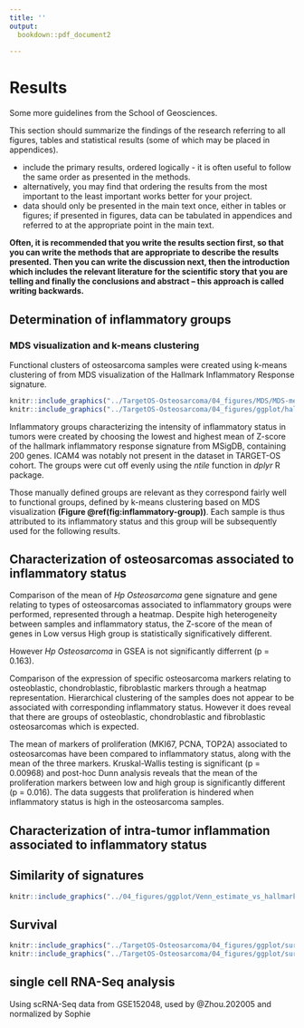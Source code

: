 ```yaml
---
title: ''
output: 
  bookdown::pdf_document2
  
---
```


# Results

Some more guidelines from the School of Geosciences.

This section should summarize the findings of the research referring to all figures, tables and statistical results (some of which may be placed in appendices).

- include the primary results, ordered logically - it is often useful to follow the same order as presented in the methods.
- alternatively, you may find that ordering the results from the most important to the least important works better for your project.
- data should only be presented in the main text once, either in tables or figures; if presented in figures, data can be tabulated in appendices and referred to at the appropriate point in the main text.

**Often, it is recommended that you write the results section first, so that you can write the methods that are appropriate to describe the results presented. Then you can write the discussion next, then the introduction which includes the relevant literature for the scientific story that you are telling and finally the conclusions and abstract – this approach is called writing backwards.**

## Determination of inflammatory groups

### MDS visualization and k-means clustering

Functional clusters of osteosarcoma samples were created using k-means clustering of from MDS visualization of the Hallmark Inflammatory Response signature.


```r

knitr::include_graphics("../TargetOS-Osteosarcoma/04_figures/MDS/MDS-metaMDS-hallmark_inflammatory-8_kcluster-Z_score.png")
knitr::include_graphics("../TargetOS-Osteosarcoma/04_figures/ggplot/hallmark_mean_vs_sample+group_mean.png")

```


Inflammatory groups characterizing the intensity of inflammatory status in tumors
were created by choosing the lowest and highest mean of Z-score of the hallmark inflammatory
response signature from MSigDB, containing 200 genes. ICAM4 was notably not present in the dataset in TARGET-OS cohort.
The groups were cut off evenly using the _ntile_ function in _dplyr_ R package.


Those manually defined groups are relevant as they correspond fairly well to functional groups, defined by k-means clustering based on MDS visualization **(Figure \@ref(fig:inflammatory-group))**. Each sample is thus attributed to its inflammatory status and this group will be subsequently used for the following results.



## Characterization of osteosarcomas associated to inflammatory status

Comparison of the mean of _Hp Osteosarcoma_ gene signature and gene relating to types of osteosarcomas associated to inflammatory groups were performed, represented through a heatmap. Despite high heterogeneity between samples and inflammatory status, the Z-score of the mean of genes in Low versus High group is statistically significatively different.

However _Hp Osteosarcoma_ in GSEA is not significantly differrent (p = 0.163).

Comparison of the expression of specific osteosarcoma markers relating to osteoblastic, chondroblastic, fibroblastic markers through a heatmap representation. Hierarchical clustering of the samples does not appear to be associated with corresponding inflammatory status. However it does reveal that there are groups of osteoblastic, chondroblastic and fibroblastic osteosarcomas which is expected.

The mean of markers of proliferation (MKI67, PCNA, TOP2A) associated to osteosarcomas have been compared to inflammatory status, along with the mean of the three markers. Kruskal-Wallis testing is significant (p = 0.00968) and post-hoc Dunn analysis reveals that the mean of the proliferation markers between low and high group is significantly different (p = 0.016). The data suggests that proliferation is hindered when inflammatory status is high in the osteosarcoma samples.

## Characterization of intra-tumor inflammation associated to inflammatory status


## Similarity of signatures
```r
knitr::include_graphics("../04_figures/ggplot/Venn_estimate_vs_hallmark_inflammatory_response.png")
```

## Survival

```r
knitr::include_graphics("../TargetOS-Osteosarcoma/04_figures/ggplot/survival_plot-inflammation-group_mean.png")
knitr::include_graphics("../TargetOS-Osteosarcoma/04_figures/ggplot/survival_plot-diapedesis_mean.png")
```



## single cell RNA-Seq analysis

Using scRNA-Seq data from GSE152048, used by @Zhou.202005 and normalized by Sophie
